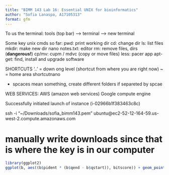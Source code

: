 ```yaml
---
title: "BIMM 143 Lab 16: Essential UNIX for bioinformatics"
author: "Sofia Lanaspa, A17105313"
format: gfm
---
```


To us the terminal: tools (top bar) --> terminal --> new terminal

Some key unix cmds so far:
pwd: print working dir 
cd: change dir 
ls: list files 
mkdir: make new dir
nano notes.txt: editor
rm: remove files, dirs (**dangerous!**)
cp/mv: cupm / mdvc  (copy or move files)
less: pacer app
apt-get: find, install and upgrade software


SHORTCUTS
'..' = down ong level (shortcut from where you are right now)
~ = home area shortcutnano


- spcaces mean something, create different folders if separeted by spcae


WEB SERVICES:
AWS (amazon web services)
Google compute engine

Successfully initiated launch of instance (i-02966b1f383463c8c)

ssh -i "~/Downloads/sofia_bimm143.pem" ubuntu@ec2-52-12-164-59.us-west-2.compute.amazonaws.com

# manually write downloads since that is where the key is in our computer

```r
library(ggplot2)
ggplot(b, aes((b$pident * (b$qend - b$qstart)), bitscore)) + geom_point(alpha=0.1) + geom_smooth()
```




